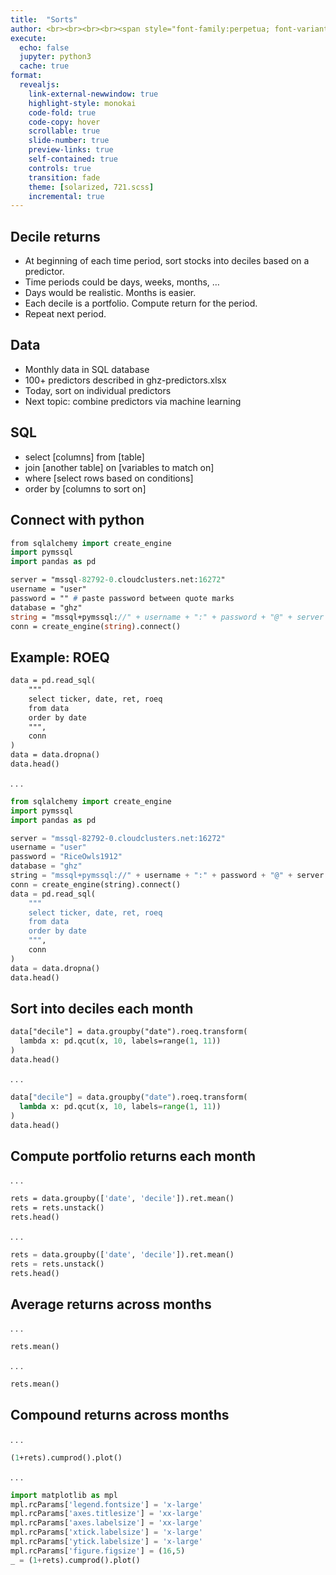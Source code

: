```yaml
---
title:  "Sorts"
author: <br><br><br><br><span style="font-family:perpetua; font-variant:small-caps; color:#404040;">Kerry Back</span><br><br><img src="RiceBusiness-transparent-logo-sm.png"  height=80>
execute:
  echo: false
  jupyter: python3
  cache: true
format: 
  revealjs:
    link-external-newwindow: true
    highlight-style: monokai
    code-fold: true
    code-copy: hover
    scrollable: true
    slide-number: true
    preview-links: true
    self-contained: true
    controls: true
    transition: fade
    theme: [solarized, 721.scss]
    incremental: true
---
```



## Decile returns

- At beginning of each time period, sort stocks into deciles based on a predictor.
- Time periods could be days, weeks, months, ...
- Days would be realistic.  Months is easier.
- Each decile is a portfolio. Compute return for the period.  
- Repeat next period.





## Data

- Monthly data in SQL database
- 100+ predictors described in ghz-predictors.xlsx
- Today, sort on individual predictors
- Next topic: combine predictors via machine learning

## SQL 

- select [columns] from [table] 
- join [another table] on [variables to match on]
- where [select rows based on conditions]
- order by [columns to sort on]

## Connect with python

```.p
from sqlalchemy import create_engine
import pymssql
import pandas as pd

server = "mssql-82792-0.cloudclusters.net:16272"
username = "user"
password = "" # paste password between quote marks
database = "ghz"
string = "mssql+pymssql://" + username + ":" + password + "@" + server + "/" + database
conn = create_engine(string).connect()
```

## Example: ROEQ

```.p
data = pd.read_sql(
    """
    select ticker, date, ret, roeq
    from data
    order by date
    """, 
    conn
)
data = data.dropna()
data.head()
```

. . .

```python
from sqlalchemy import create_engine
import pymssql
import pandas as pd

server = "mssql-82792-0.cloudclusters.net:16272"
username = "user"
password = "RiceOwls1912" 
database = "ghz"
string = "mssql+pymssql://" + username + ":" + password + "@" + server + "/" + database
conn = create_engine(string).connect()
data = pd.read_sql(
    """
    select ticker, date, ret, roeq 
    from data
    order by date
    """, 
    conn
)
data = data.dropna()
data.head()
```

## Sort into deciles each month

```p
data["decile"] = data.groupby("date").roeq.transform(
  lambda x: pd.qcut(x, 10, labels=range(1, 11))
)
data.head()
```

. . .

```python
data["decile"] = data.groupby("date").roeq.transform(
  lambda x: pd.qcut(x, 10, labels=range(1, 11))
)
data.head()
```

## Compute portfolio returns each month

. . .

```p
rets = data.groupby(['date', 'decile']).ret.mean()
rets = rets.unstack()
rets.head()
```

. . .

```python
rets = data.groupby(['date', 'decile']).ret.mean()
rets = rets.unstack()
rets.head()
```

## Average returns across months

. . .

```p
rets.mean()
```

. . .

```python
rets.mean()
```

## Compound returns across months

. . .

```p
(1+rets).cumprod().plot()
```

. . .

```python
import matplotlib as mpl
mpl.rcParams['legend.fontsize'] = 'x-large'
mpl.rcParams['axes.titlesize'] = 'xx-large'
mpl.rcParams['axes.labelsize'] = 'xx-large'
mpl.rcParams['xtick.labelsize'] = 'x-large'
mpl.rcParams['ytick.labelsize'] = 'x-large'
mpl.rcParams['figure.figsize'] = (16,5)
_ = (1+rets).cumprod().plot()
```

